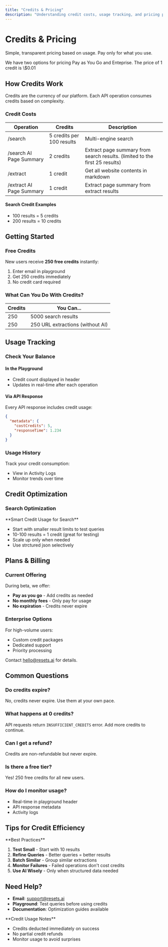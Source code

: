 ```yaml
---
title: "Credits & Pricing"
description: "Understanding credit costs, usage tracking, and pricing plans"
---
```


# Credits & Pricing

Simple, transparent pricing based on usage. Pay only for what you use.

<Info>
  We have two options for pricing Pay as You Go and Enteprise.  The price of 1 credit is \$0.01
</Info>

## How Credits Work

Credits are the currency of our platform. Each API operation consumes credits based on complexity.

### Credit Costs

| Operation                | Credits                   | Description                                                                 |
| ------------------------ | ------------------------- | --------------------------------------------------------------------------- |
| /search                  | 5 credits per 100 results | Multi-engine search                                                         |
| /search AI Page Summary  | 2 credits                 | Extract page summary from search results. (limited to the first 25 results) |
| /extract                 | 1 credit                  | Get all website contents  in markdown                                       |
| /extract AI Page Summary | 1 credit                  | Extract page summary from extract results                                   |

#### Search Credit Examples

- 100 results = 5 credits
- 200 results = 10 credits

## Getting Started

### Free Credits

New users receive **250 free credits** instantly:

1. Enter email in playground
2. Get 250 credits immediately
3. No credit card required

### What Can You Do With Credits?

| Credits | You Can...                       |
| ------- | -------------------------------- |
| 250     | 5000 search results              |
| 250     | 250 URL extractions (without AI) |

## Usage Tracking

### Check Your Balance

#### In the Playground

- Credit count displayed in header
- Updates in real-time after each operation

#### Via API Response

Every API response includes credit usage:

```json
{
  "metadata": {
    "costCredits": 5,
    "responseTime": 1.234
  }
}
```

### Usage History

Track your credit consumption:

- View in Activity Logs
- Monitor trends over time

## Credit Optimization

### Search Optimization

<Tip>
  **Smart Credit Usage for Search**

  - Start with smaller result limits to test queries
  - 10-100 results = 1 credit (great for testing)
  - Scale up only when needed
  - Use strctured json selectively
</Tip>

### 

## Plans & Billing

### Current Offering

During beta, we offer:

- **Pay as you go** - Add credits as needed
- **No monthly fees** - Only pay for usage
- **No expiration** - Credits never expire

### Enterprise Options

For high-volume users:

- Custom credit packages
- Dedicated support
- Priority processing

Contact [hello@resets.ai](mailto:sales@resets.ai) for details.

## Common Questions

### Do credits expire?

No, credits never expire. Use them at your own pace.

### What happens at 0 credits?

API requests return `INSUFFICIENT_CREDITS` error. Add more credits to continue.

### Can I get a refund?

Credits are non-refundable but never expire.

### Is there a free tier?

Yes\! 250 free credits for all new users.

### How do I monitor usage?

- Real-time in playground header
- API response metadata
- Activity logs

## Tips for Credit Efficiency

<Info>
  **Best Practices**

  1. **Test Small** - Start with 10 results
  2. **Refine Queries** - Better queries = better results
  3. **Batch Similar** - Group similar extractions
  4. **Monitor Failures** - Failed operations don't cost credits
  5. **Use AI Wisely** - Only when structured data needed
</Info>

## Need Help?

- **Email**: [support@resets.ai](mailto:support@resets.ai)
- **Playground**: Test queries before using credits
- **Documentation**: Optimization guides available

<Warning>
  **Credit Usage Notes**

  - Credits deducted immediately on success
  - No partial credit refunds
  - Monitor usage to avoid surprises
</Warning>